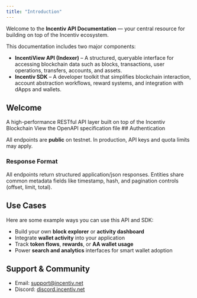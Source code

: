 ```yaml
---
title: "Introduction"
---
```


Welcome to the **Incentiv API Documentation** — your central resource for building on top of the Incentiv ecosystem.

This documentation includes two major components:

- **IncentiView API (Indexer)** – A structured, queryable interface for accessing blockchain data such as blocks, transactions, user operations, transfers, accounts, and assets.
- **Incentiv SDK** – A developer toolkit that simplifies blockchain interaction, account abstraction workflows, reward systems, and integration with dApps and wallets.


## Welcome
<Columns cols={2}>
  <Card title="What Is the IncentiView API?" icon="searchengin">
    A high-performance RESTful API layer built on top of the Incentiv Blockchain
  </Card>
  <Card title="What Is the Incentiv SDK?" icon="gear-code">
    View the OpenAPI specification file
  </Card>
</Columns>
## Authentication

All endpoints are **public** on testnet. In production, API keys and quota limits may apply.

### **Response Format**

All endpoints return structured application/json responses. Entities share common metadata fields like timestamp, hash, and pagination controls (offset, limit, total).

## **Use Cases**

Here are some example ways you can use this API and SDK:

- Build your own **block explorer** or **activity dashboard**
- Integrate **wallet activity** into your application
- Track **token flows**, **rewards**, or **AA wallet usage**
- Power **search and analytics** interfaces for smart wallet adoption

## **Support & Community**

- Email: [support@incentiv.net](mailto:support@incentiv.net)
- Discord: [discord.incentiv.net](http://discord.incentiv.net)